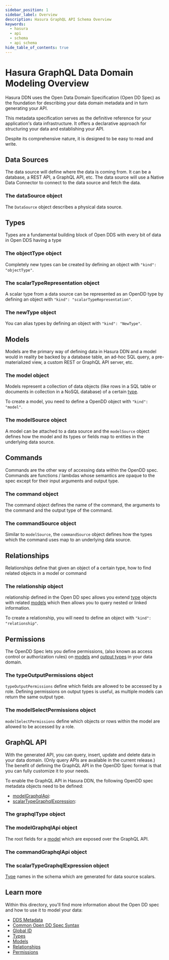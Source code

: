 ```yaml
---
sidebar_position: 1
sidebar_label: Overview
description: Hasura GraphQL API Schema Overview
keywords:
  - hasura
  - api
  - schema
  - api schema
hide_table_of_contents: true
---
```


# Hasura GraphQL Data Domain Modeling Overview

Hasura DDN uses the Open Data Domain Specification (Open DD Spec) as the foundation for describing your
data domain metadata and in turn generating your API.

This metadata specification serves as the definitive reference for your application's data infrastructure. It offers a
declarative approach for structuring your data and establishing your API.

Despite its comprehensive nature, it is designed to be easy to read and write.

## Data Sources

The data source will define where the data is coming from. It can be a database, a REST API, a GraphQL API, etc. The
data source will use a Native Data Connector to connect to the data source and fetch the data.

### The dataSource object

The `DataSource` object describes a physical data source.

## Types

Types are a fundamental building block of Open DDS with every bit of data in Open DDS having a type

### The objectType object

Completely new types can be created by defining an object with `"kind": "objectType"`.

### The scalarTypeRepresentation object

A scalar type from a data source can be represented as an OpenDD type by defining an object with `"kind":
"scalarTypeRepresentation"`.

### The newType object

You can alias types by defining an object with `"kind": "NewType"`.

## Models

Models are the primary way of defining data in Hasura DDN and a model would in reality be backed by a database table, an
ad-hoc SQL query, a pre-materialized view, a custom REST or GraphQL API server, etc.

### The model object

Models represent a collection of data objects (like rows in a SQL table or documents in collection in a NoSQL
database) of a certain [type](./types.mdx).

To create a model, you need to define a OpenDD object with `"kind": "model"`.

### The modelSource object

A model can be attached to a data source and the `modelSource` object defines how the model and its types or fields
map to entities in the underlying data source.

## Commands

Commands are the other way of accessing data within the OpenDD spec. Commands are functions / lambdas whose semantics
are opaque to the spec except for their input arguments and output type.

### The command object

The command object defines the name of the command, the arguments to the command and the output type of the command.

### The commandSource object

Similar to `modelSource`, the `commandSource` object defines how the types which the command uses map to an
underlying data source.

## Relationships

Relationships define that given an object of a certain type, how to find related objects in a model or command

### The relationship object

relationship defined in the Open DD spec allows you extend [type](./types.mdx) objects with related
[models](./models.mdx) which then allows you to query nested or linked information.

To create a relationship, you will need to define an object with `"kind": "relationship"`.

## Permissions

The OpenDD Spec lets you define permissions, (also known as access control or authorization rules) on
[models](./models.mdx) and [output types](./types.mdx) in your data domain.

### The typeOutputPermissions object

`typeOutputPermissions` define which fields are allowed to be accessed by a role. Defining permissions on output types
is useful, as multiple models can return the same output type.

### The modelSelectPermissions object

`modelSelectPermissions` define which objects or rows within the model are allowed to be accessed by a role.

## GraphQL API

With the generated API, you can query, insert, update and delete data in your data domain. (Only query APIs are
available in the current release.) The benefit of defining the GraphQL API in the OpenDD Spec format is that you can
fully customize it to your needs.

To enable the GraphQL API in Hasura DDN, the following OpenDD spec metadata objects need to be defined:

- [modelGraphqlApi](#model-graphql-api):
- [scalarTypeGraphqlExpression](#scalar-type-graphql-expression):

### The graphqlType object

[//]: # (TODO: Add description)

### The modelGraphqlApi object

The root fields for a [model](./models.mdx) which are exposed over the GraphQL API.

### The commandGraphqlApi object

[//]: # (TODO: Add description)

### The scalarTypeGraphqlExpression object

[Type](./types.mdx) names in the schema which are generated for data source scalars.


## Learn more

Within this directory, you'll find more information about the Open DD spec and how to use it to model your data:

- [DDS Metadata](/data-domain-modeling/dds-metadata.mdx)
- [Common Open DD Spec Syntax](/data-domain-modeling/common-syntax.mdx)
- [Global ID](/data-domain-modeling/global-id.mdx)
- [Types](/data-domain-modeling/types.mdx)
- [Models](/data-domain-modeling/models.mdx)
- [Relationships](/data-domain-modeling/relationships.mdx)
- [Permissions](/data-domain-modeling/permissions.mdx)
